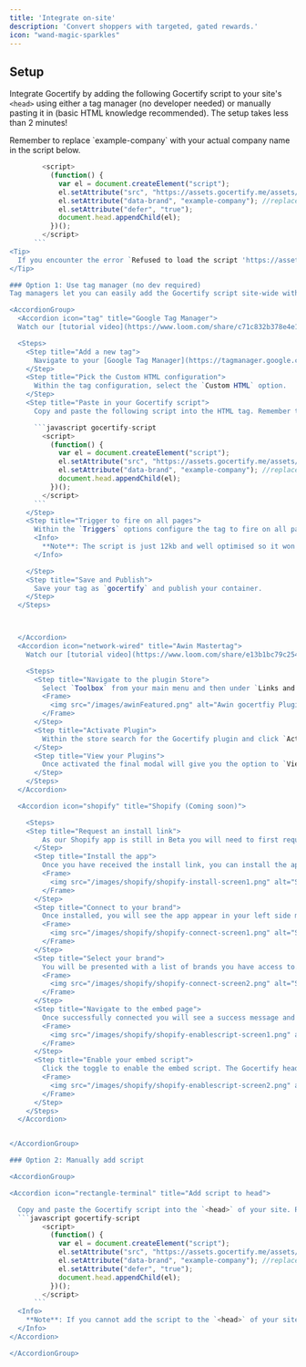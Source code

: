 ```yaml
---
title: 'Integrate on-site'
description: 'Convert shoppers with targeted, gated rewards.'
icon: "wand-magic-sparkles"
---
```




## Setup

Integrate Gocertify by adding the following Gocertify <Tooltip tip="Our script is just 12kb and optimised for performance">script</Tooltip> to your site's `<head>` using either a tag manager (no developer needed) or manually pasting it in (basic HTML knowledge recommended). The setup takes less than 2 minutes!

<Tip>
  Remember to replace `example-company` with your actual company name in the script below.
</Tip>

```javascript gocertify-script
        <script>
          (function() {
            var el = document.createElement("script");
            el.setAttribute("src", "https://assets.gocertify.me/assets/gocertify.js");
            el.setAttribute("data-brand", "example-company"); //replace example-company with your company name
            el.setAttribute("defer", "true");
            document.head.appendChild(el);
          })();
        </script>
      ```
<Tip>
  If you encounter the error `Refused to load the script 'https://assets.gocertify.me/assets/gocertify.js'` due to Content Security Policy violations, add this domain to your CSP whitelist to resolve the issue.
</Tip>

### Option 1: Use tag manager (no dev required)
Tag managers let you can easily add the Gocertify script site-wide without needing a developer. Pick your prefered manager to see how it's done.

<AccordionGroup>
  <Accordion icon="tag" title="Google Tag Manager">
  Watch our [tutorial video](https://www.loom.com/share/c71c832b378e4e17b6aa80a6bcc284a7?sid=9604726f-f6e8-4997-bf66-9a11773773d2) or follow these steps.

  <Steps>
    <Step title="Add a new tag">
      Navigate to your [Google Tag Manager](https://tagmanager.google.com/#/home) (GTM) account and select `Add new Tag`
    </Step>
    <Step title="Pick the Custom HTML configuration">
      Within the tag configuration, select the `Custom HTML` option.
    </Step>
    <Step title="Paste in your Gocertify script">
      Copy and paste the following script into the HTML tag. Remember to replace `example-company` with your actual company name.

      ```javascript gocertify-script
        <script>
          (function() {
            var el = document.createElement("script");
            el.setAttribute("src", "https://assets.gocertify.me/assets/gocertify.js");
            el.setAttribute("data-brand", "example-company"); //replace example-company with your company name
            document.head.appendChild(el);
          })();
        </script>
      ```
    </Step>
    <Step title="Trigger to fire on all pages">
      Within the `Triggers` options configure the tag to fire on all pages.
      <Info>
        **Note**: The script is just 12kb and well optimised so it won't slow down your site.
      </Info>

    </Step>
    <Step title="Save and Publish">
      Save your tag as `gocertify` and publish your container.
    </Step>
  </Steps>



  </Accordion>
  <Accordion icon="network-wired" title="Awin Mastertag">
    Watch our [tutorial video](https://www.loom.com/share/e13b1bc79c2545078fb46d4b78c8bb50?sid=46361597-a98e-4871-8f2d-7a24166e9c00) to see how it's done.

    <Steps>
      <Step title="Navigate to the plugin Store">
        Select `Toolbox` from your main menu and then under `Links and Tools` select `Plugin Store`.
        <Frame>
          <img src="/images/awinFeatured.png" alt="Awin gocertfiy Plugin" />
        </Frame>
      </Step>
      <Step title="Activate Plugin">
        Within the store search for the Gocertify plugin and click `Activate now` and confirm your choice.
      </Step>
      <Step title="View your Plugins">
        Once activated the final modal will give you the option to `View My Plugins`. Select this and you will see that the plugin is activated and the script has been deployed.
      </Step>
    </Steps>
  </Accordion>

  <Accordion icon="shopify" title="Shopify (Coming soon)">

    <Steps>
    <Step title="Request an install link">
        As our Shopify app is still in Beta you will need to first request an install link from your Gocertify account manager.
      </Step>
      <Step title="Install the app">
        Once you have received the install link, you can install the app by clicking on the link and selecting `Install`.
        <Frame>
          <img src="/images/shopify/shopify-install-screen1.png" alt="Shopify install screen" />
        </Frame>
      </Step>
      <Step title="Connect to your brand">
        Once installed, you will see the app appear in your left side menu. Click on the app and you will be asked to connect to your Gocertify brand by clicking `Connect`.
        <Frame>
          <img src="/images/shopify/shopify-connect-screen1.png" alt="Shopify connect screen" />
        </Frame>
      </Step>
      <Step title="Select your brand">
        You will be presented with a list of brands you have access to. Select the brand you want to connect the app to. If you cannot see your brand, please contact your Gocertify account manager.
        <Frame>
          <img src="/images/shopify/shopify-connect-screen2.png" alt="Shopify connect screen" />
        </Frame>
      </Step>
      <Step title="Navigate to the embed page">
        Once successfully connected you will see a success message and a button asking you to `Enable the script`. Click this button to navigate to the embed page.
        <Frame>
          <img src="/images/shopify/shopify-enablescript-screen1.png" alt="Shopify connect screen" />
        </Frame>
      </Step>
      <Step title="Enable your embed script">
        Click the toggle to enable the embed script. The Gocertify head script is now enabled and added to your site.
        <Frame>
          <img src="/images/shopify/shopify-enablescript-screen2.png" alt="Shopify connect screen" />
        </Frame>
      </Step>
    </Steps>
  </Accordion>


</AccordionGroup>

### Option 2: Manually add script

<AccordionGroup>

<Accordion icon="rectangle-terminal" title="Add script to head">

  Copy and paste the Gocertify script into the `<head>` of your site. Remember to replace `example-company` with your actual company name.
  ```javascript gocertify-script
        <script>
          (function() {
            var el = document.createElement("script");
            el.setAttribute("src", "https://assets.gocertify.me/assets/gocertify.js");
            el.setAttribute("data-brand", "example-company"); //replace example-company with your company name
            el.setAttribute("defer", "true");
            document.head.appendChild(el);
          })();
        </script>
      ```
  <Info>
    **Note**: If you cannot add the script to the `<head>` of your site you can place it in the `<body>` .
  </Info>
</Accordion>

</AccordionGroup>
